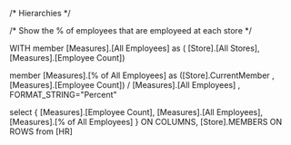 /* Hierarchies */

/* Show the % of employees that are employeed at each store */

 WITH
 member [Measures].[All Employees] as (	[Store].[All Stores], [Measures].[Employee Count]) 
 
member [Measures].[% of All Employees] as ([Store].CurrentMember , [Measures].[Employee Count]) / [Measures].[All Employees] 
, FORMAT_STRING="Percent" 


select
{ [Measures].[Employee Count], [Measures].[All Employees], [Measures].[% of All Employees]
}
ON COLUMNS,
 [Store].MEMBERS ON ROWS
from [HR]